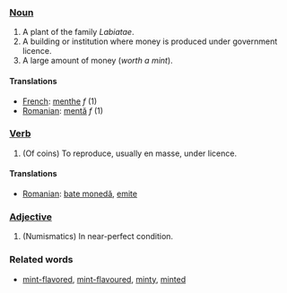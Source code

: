 ===[[Noun]]===

# A plant of the family ''Labiatae''.
# A building or institution where money is produced under government licence.
# A large amount of money (''worth a mint'').

====Translations====
*[[French]]: [[menthe]] ''f'' (1)
*[[Romanian]]: [[mentă]] ''f'' (1)

===[[Verb]]===

# (Of coins) To reproduce, usually en masse, under licence.

====Translations====
*[[Romanian]]: [[bate monedă]], [[emite]]

===[[Adjective]]===

# (Numismatics) In near-perfect condition.

===Related words===

*[[mint-flavored]], [[mint-flavoured]], [[minty]], [[minted]]